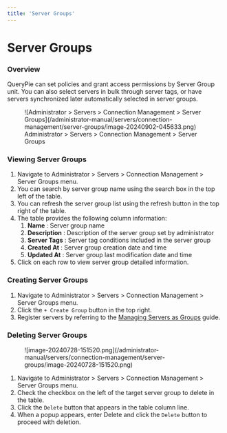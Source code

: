 ```yaml
---
title: 'Server Groups'
---
```


# Server Groups

### Overview

QueryPie can set policies and grant access permissions by Server Group unit. You can also select servers in bulk through server tags, or have servers synchronized later automatically selected in server groups.

<figure data-layout="center" data-align="center">
![Administrator &gt; Servers &gt; Connection Management &gt; Server Groups](/administrator-manual/servers/connection-management/server-groups/image-20240902-045633.png)
<figcaption>
Administrator &gt; Servers &gt; Connection Management &gt; Server Groups
</figcaption>
</figure>

### Viewing Server Groups

1. Navigate to Administrator &gt; Servers &gt; Connection Management &gt; Server Groups menu.
2. You can search by server group name using the search box in the top left of the table.
3. You can refresh the server group list using the refresh button in the top right of the table.
4. The table provides the following column information:
    1.  **Name**  : Server group name
    2.  **Description**  : Description of the server group set by administrator
    3.  **Server Tags**  : Server tag conditions included in the server group
    4.  **Created At**  : Server group creation date and time
    5.  **Updated At** : Server group last modification date and time
5. Click on each row to view server group detailed information.


### Creating Server Groups

1. Navigate to Administrator &gt; Servers &gt; Connection Management &gt; Server Groups menu.
2. Click the `+ Create Group` button in the top right.
3. Register servers by referring to the [Managing Servers as Groups](server-groups/managing-servers-as-groups) guide.


### Deleting Server Groups

<figure data-layout="center" data-align="center">
![image-20240728-151520.png](/administrator-manual/servers/connection-management/server-groups/image-20240728-151520.png)
</figure>

1. Navigate to Administrator &gt; Servers &gt; Connection Management &gt; Server Groups menu.
2. Check the checkbox on the left of the target server group to delete in the table.
3. Click the `Delete` button that appears in the table column line.
4. When a popup appears, enter Delete and click the `Delete` button to proceed with deletion.
